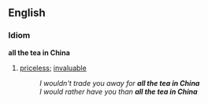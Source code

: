 == English ==
=== Idiom ===
'''all the tea in China'''
# [[priceless]]; [[invaluable]]
#: ''I wouldn't trade you away for '''all the tea in China'''''
#: ''I would rather have you than '''all the tea in China'''''